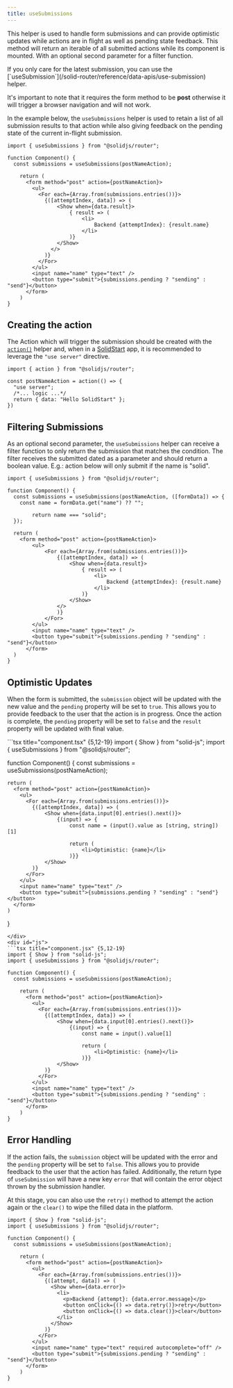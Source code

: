 ```yaml
---
title: useSubmissions
---
```


This helper is used to handle form submissions and can provide optimistic updates while actions are in flight as well as pending state feedback.
This method will return an iterable of all submitted actions while its component is mounted. With an optional second parameter for a filter function.

<Callout type="tip">
If you only care for the latest submission, you can use the [`useSubmission`](/solid-router/reference/data-apis/use-submission) helper.
 </Callout>

It's important to note that it requires the form method to be **post** otherwise it will trigger a browser navigation and will not work.

In the example below, the `useSubmissions` helper is used to retain a list of all submission results to that action while also giving feedback on the pending state of the current in-flight submission.

```tsx title="component.tsx" {4,9-20, 23}
import { useSubmissions } from "@solidjs/router";

function Component() {
  const submissions = useSubmissions(postNameAction);

    return (
      <form method="post" action={postNameAction}>
        <ul>
          <For each={Array.from(submissions.entries())}>
            {([attemptIndex, data]) => (
                <Show when={data.result}>
                    { result => (
                        <li>
                            Backend {attemptIndex}: {result.name}
                        </li>
                    )}
                </Show>
              </>
            )}
          </For>
        </ul>
        <input name="name" type="text" />
        <button type="submit">{submissions.pending ? "sending" : "send"}</button>
      </form>
    )
}
```

## Creating the action

The Action which will trigger the submission should be created with the [`action()`](/solid-router/reference/data-apis/action) helper and, when in a [SolidStart](/solid-start) app, it is recommended to leverage the `"use server"` directive.

```tsx title="/component.tsx" {1,3-4}
import { action } from "@solidjs/router";

const postNameAction = action(() => {
  "use server";
  /*... logic ...*/ 
  return { data: "Hello SolidStart" };
})

```

## Filtering Submissions

As an optional second parameter, the `useSubmissions` helper can receive a filter function to only return the submission that matches the condition.
The filter receives the submitted dated as a parameter and should return a boolean value.
E.g.: action below will only submit if the name is "solid".

```tsx title="component.tsx" {4-8}
import { useSubmissions } from "@solidjs/router";

function Component() {
  const submissions = useSubmissions(postNameAction, ([formData]) => {
    const name = formData.get("name") ?? "";

        return name === "solid";
  });

  return (
    <form method="post" action={postNameAction}>
        <ul>
            <For each={Array.from(submissions.entries())}>
                {([attemptIndex, data]) => (
                    <Show when={data.result}>
                        { result => (
                            <li>
                                Backend {attemptIndex}: {result.name}
                            </li>
                        )}
                    </Show>
                </>
                )}
            </For>
        </ul>
        <input name="name" type="text" />
        <button type="submit">{submissions.pending ? "sending" : "send"}</button>
      </form>
  )
}
```

## Optimistic Updates

When the form is submitted, the `submission` object will be updated with the new value and the `pending` property will be set to `true`.
This allows you to provide feedback to the user that the action is in progress.
Once the action is complete, the `pending` property will be set to `false` and the `result` property will be updated with final value.


<TabsCodeBlocks>
<div id="ts">
```tsx title="component.tsx" {5,12-19}
import { Show } from "solid-js";
import { useSubmissions } from "@solidjs/router";

function Component() {
  const submissions = useSubmissions(postNameAction);

    return (
      <form method="post" action={postNameAction}>
        <ul>
          <For each={Array.from(submissions.entries())}>
            {([attemptIndex, data]) => (
                <Show when={data.input[0].entries().next()}>
                    {(input) => {
                        const name = (input().value as [string, string])[1]

                        return (
                            <li>Optimistic: {name}</li>
                        )}}
                </Show>
            )}
          </For>
        </ul>
        <input name="name" type="text" />
        <button type="submit">{submissions.pending ? "sending" : "send"}</button>
      </form>
    )
}
```
</div>
<div id="js">
```tsx title="component.jsx" {5,12-19}
import { Show } from "solid-js";
import { useSubmissions } from "@solidjs/router";

function Component() {
  const submissions = useSubmissions(postNameAction);

    return (
      <form method="post" action={postNameAction}>
        <ul>
          <For each={Array.from(submissions.entries())}>
            {([attemptIndex, data]) => (
                <Show when={data.input[0].entries().next()}>
                    {(input) => {
                        const name = input().value[1]

                        return (
                            <li>Optimistic: {name}</li>
                        )}}
                </Show>
            )}
          </For>
        </ul>
        <input name="name" type="text" />
        <button type="submit">{submissions.pending ? "sending" : "send"}</button>
      </form>
    )
}
```
</div>
</TabsCodeBlocks>

## Error Handling

If the action fails, the `submission` object will be updated with the error and the `pending` property will be set to `false`.
This allows you to provide feedback to the user that the action has failed. Additionally, the return type of `useSubmission` will have a new key `error` that will contain the error object thrown by the submission handler.

At this stage, you can also use the `retry()` method to attempt the action again or the `clear()` to wipe the filled data in the platform.

```tsx title="component.tsx" {12-18}
import { Show } from "solid-js";
import { useSubmissions } from "@solidjs/router";

function Component() {
  const submissions = useSubmissions(postNameAction);

    return (
      <form method="post" action={postNameAction}>
        <ul>
          <For each={Array.from(submissions.entries())}>
            {([attempt, data]) => (
              <Show when={data.error}>
                <li>
                  <p>Backend {attempt}: {data.error.message}</p>
                  <button onClick={() => data.retry()}>retry</button>
                  <button onClick={() => data.clear()}>clear</button>
                </li>
              </Show>
            )}
          </For>
        </ul>
        <input name="name" type="text" required autocomplete="off" />
        <button type="submit">{submissions.pending ? "sending" : "send"}</button>
      </form>
    )
}
```